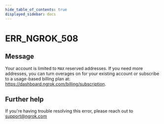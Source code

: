 ```yaml
---
hide_table_of_contents: true
displayed_sidebar: docs
---
```



# ERR_NGROK_508

## Message

Your account is limited to `MAX` reserved addresses. If you need more addresses, you can turn overages on for your existing account or subscribe to a usage-based billing plan at: https://dashboard.ngrok.com/billing/subscription.

<ErrorDetails error="err_ngrok_508" />

## Further help

If you're having trouble resolving this error, please reach out to [support@ngrok.com](mailto:support@ngrok.com?subject=Help%20with%20ERR_NGROK_508)
